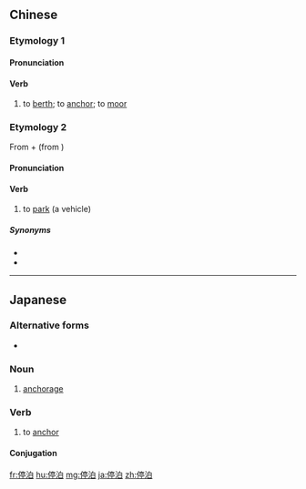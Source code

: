 ==Chinese==
{{zh-forms}}

===Etymology 1===

====Pronunciation====
{{zh-pron
|m=tíngbó
|c=ting4 bok6
|mn=qz,xm,zz:thêng-po̍k
|cat=v
}}

====Verb====
{{zh-verb}}

# to [[berth]]; to [[anchor]]; to [[moor]]

===Etymology 2===
From {{zh-l|停|tr=-|to stop}} + {{zh-l|泊}} (from {{der|zh|en|park}})

====Pronunciation====
{{zh-pron
|c=ting4 paak3
|cat=v
}}

====Verb====
{{zh-verb}}

# {{lb|zh|Cantonese}} to [[park]] (a vehicle)

=====Synonyms=====
* {{zh-l|停車}}
* {{zh-l|泊車}}

{{zh-cat|Advanced}}

----

==Japanese==
{{ja-kanjitab|てい|はく|yomi=on}}

===Alternative forms===
* {{l|ja|碇泊}}

===Noun===
{{ja-noun|ていはく}}

# [[anchorage]]

===Verb===
{{ja-verb-suru|ていはく}}

# to [[anchor]]

====Conjugation====
{{ja-suru|ていはく}}

[[fr:停泊]]
[[hu:停泊]]
[[mg:停泊]]
[[ja:停泊]]
[[zh:停泊]]